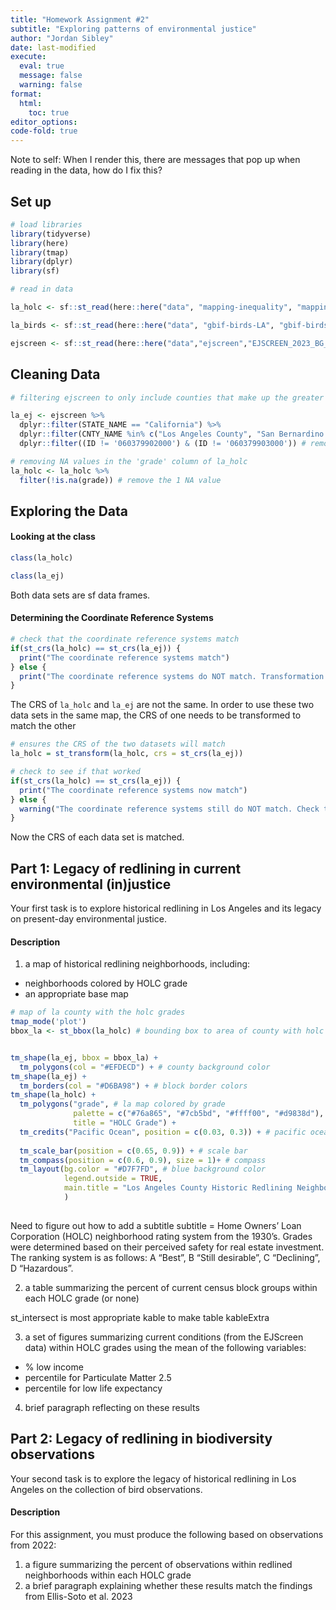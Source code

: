 ```yaml
---
title: "Homework Assignment #2"
subtitle: "Exploring patterns of environmental justice"
author: "Jordan Sibley"
date: last-modified
execute: 
  eval: true
  message: false
  warning: false
format:
  html:
    toc: true
editor_options: 
code-fold: true
---
```


Note to self: When I render this, there are messages that pop up when reading in the data, how do I fix this?

## Set up

```r
# load libraries 
library(tidyverse)
library(here)
library(tmap)
library(dplyr)
library(sf)

```

```r
# read in data 

la_holc <- sf::st_read(here::here("data", "mapping-inequality", "mapping-inequality-los-angeles.json"))

la_birds <- sf::st_read(here::here("data", "gbif-birds-LA", "gbif-birds-LA.shp"))

ejscreen <- sf::st_read(here::here("data","ejscreen","EJSCREEN_2023_BG_StatePct_with_AS_CNMI_GU_VI.gdb")) 
```

## Cleaning Data

```r
# filtering ejscreen to only include counties that make up the greater LA area 

la_ej <- ejscreen %>% 
  dplyr::filter(STATE_NAME == "California") %>% 
  dplyr::filter(CNTY_NAME %in% c("Los Angeles County", "San Bernardino County", "Orange County")) %>% 
  dplyr::filter((ID != '060379902000') & (ID != '060379903000')) # remove blocks in are in the ocean
```

```r
# removing NA values in the 'grade' column of la_holc
la_holc <- la_holc %>% 
  filter(!is.na(grade)) # remove the 1 NA value
```

## Exploring the Data

#### Looking at the class

```r
class(la_holc) 

class(la_ej)
```

Both data sets are sf data frames.

#### Determining the Coordinate Reference Systems

```r
# check that the coordinate reference systems match 
if(st_crs(la_holc) == st_crs(la_ej)) {
  print("The coordinate reference systems match")
} else {
  print("The coordinate reference systems do NOT match. Transformation of CRS is recommended.")
}
```

The CRS of `la_holc` and `la_ej` are not the same. In order to use these two data sets in the same map, the CRS of one needs to be transformed to match the other

```r
# ensures the CRS of the two datasets will match 
la_holc = st_transform(la_holc, crs = st_crs(la_ej))

# check to see if that worked 
if(st_crs(la_holc) == st_crs(la_ej)) {
  print("The coordinate reference systems now match")
} else {
  warning("The coordinate reference systems still do NOT match. Check that you did the transformation correctly")
}
```

Now the CRS of each data set is matched. 

## Part 1: Legacy of redlining in current environmental (in)justice

Your first task is to explore historical redlining in Los Angeles and its legacy on present-day environmental justice.

#### Description

1.  a map of historical redlining neighborhoods, including:

-   neighborhoods colored by HOLC grade
-   an appropriate base map

```r

# map of la county with the holc grades 
tmap_mode('plot')
bbox_la <- st_bbox(la_holc) # bounding box to area of county with holc grades 


tm_shape(la_ej, bbox = bbox_la) +
  tm_polygons(col = "#EFDECD") + # county background color 
tm_shape(la_ej) +
  tm_borders(col = "#D6BA98") + # block border colors 
tm_shape(la_holc) +
  tm_polygons("grade", # la map colored by grade 
              palette = c("#76a865", "#7cb5bd", "#ffff00", "#d9838d"),
              title = "HOLC Grade") +
  tm_credits("Pacific Ocean", position = c(0.03, 0.3)) + # pacific ocean label 
   
  tm_scale_bar(position = c(0.65, 0.9)) + # scale bar
  tm_compass(position = c(0.6, 0.9), size = 1)+ # compass
  tm_layout(bg.color = "#D7F7FD", # blue background color 
            legend.outside = TRUE,
            main.title = "Los Angeles County Historic Redlining Neighborhoods",
            ) 
   

```

Need to figure out how to add a subtitle 
subtitle = Home Owners’ Loan Corporation (HOLC) neighborhood rating system from the 1930's. Grades were determined based on their perceived safety for real estate investment. The ranking system is as follows: A "Best", B "Still desirable", C "Declining", D "Hazardous". 




2.  a table summarizing the percent of current census block groups within each HOLC grade (or none)

st_intersect is most appropriate 
kable to make table kableExtra

3.  a set of figures summarizing current conditions (from the EJScreen data) within HOLC grades using the mean of the following variables:

-   \% low income
-   percentile for Particulate Matter 2.5
-   percentile for low life expectancy

4.  brief paragraph reflecting on these results

## Part 2: Legacy of redlining in biodiversity observations

Your second task is to explore the legacy of historical redlining in Los Angeles on the collection of bird observations.

#### Description

For this assignment, you must produce the following based on observations from 2022:

1.  a figure summarizing the percent of observations within redlined neighborhoods within each HOLC grade
2.  a brief paragraph explaining whether these results match the findings from Ellis-Soto et al. 2023

